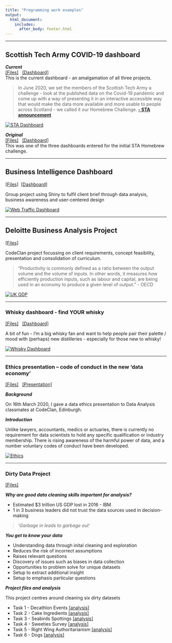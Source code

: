 ```yaml
---
title: "Programming work examples"
output: 
  html_document:
    includes:
      after_body: footer.html
--- 
```


**** 


## Scottish Tech Army COVID-19 dashboard
  
***Current***  
[[Files]](https://github.com/Scottish-Tech-Army/STACovidDashboard)
&nbsp;
[[Dashboard]](https://covid19.scottishtecharmy.org)  
This is the current dashboard - an amalgamation of all three projects.  
  
  
  
>In June 2020, we set the members of the Scottish Tech Army a challenge - look at the published data on the Covid-19 pandemic and come up with a way of presenting it in an interactive accessible way that would make the data more available and more usable to people across Scotland - we called it our Homebrew Challenge. **[- STA announcement](https://www.scottishtecharmy.org/blog/covid-19-dashboard-for-scotland)**
  
  
  [![STA Dashboard](pics/covid_dash.png)](https://covid19.scottishtecharmy.org)
  
***Original***  
[[Files]](https://github.com/ThisIsJohnnyLau/COVID-19_scottish_tech_army)
&nbsp;
[[Dashboard]](https://thisisjohnnylau.shinyapps.io/COVID-19_scottish_tech_army/)  
This was one of the three dashboards entered for the initial STA Homebrew challenge.  



**** 



## Business Intelligence Dashboard
[[Files]](https://github.com/ThisIsJohnnyLau/shiny_dashboard_project)&nbsp; [[Dashboard]](https://thisisjohnnylau.shinyapps.io/shiny_dashboard_project/)
  
Group project using Shiny to fulfil client brief through data analysis, business awareness and user-centered design  
  
  [![Web Traffic Dashboard](pics/BI_dash.png)](https://thisisjohnnylau.shinyapps.io/shiny_dashboard_project/)
  

**** 



## Deloitte Business Analysis Project
[[Files]](https://github.com/ThisIsJohnnyLau/deloitte_productivity_project)
  
CodeClan project focussing on client requirements, concept feasibility, presentation and consolidation of curriculum.
  
  >“Productivity is commonly defined as a ratio between the output volume and the volume of inputs. In other words, it measures how efficiently production inputs, such as labour and capital, are being used in an economy to produce a given level of output.” - OECD

  [![UK GDP](pics/business_dash.png)](uk_gdp.pptx)  
  

**** 


### Whisky dashboard - find YOUR whisky
[[Files]](https://github.com/ThisIsJohnnyLau/whisky)
&nbsp;
[[Dashboard]](https://thisisjohnnylau.shinyapps.io/find_your_whisky/)  

A bit of fun - I'm a big whisky fan and want to help people pair their palette / mood with (perhaps) new distilleries - especially for those new to whisky!  
  
  [![Whisky Dashboard](pics/whisky_dash.png)](https://github.com/ThisIsJohnnyLau/whisky)
  


**** 

### Ethics presentation – code of conduct in the new ‘data economy’
[[Files]](https://github.com/ThisIsJohnnyLau/ethics_presentation)
&nbsp;
[[Presentation]](https://github.com/ThisIsJohnnyLau/ethics_presentation/raw/master/Code%20of%20Conduct%20Presentation.pptx)  

***Background***  

On 16th March 2020, I gave a data ethics presentation to Data Analysis classmates at CodeClan, Edinburgh.

***Introduction***  

Unlike lawyers, accountants, medics or actuaries, there is currently no requirement for data scientists to hold any specific qualification or industry membership. There is rising awareness of the harmful power of data, and a number voluntary codes of conduct have been developed.  
    
  [![Ethics](pics/ethics.png)](ethics.pptx)  
  
**** 

### Dirty Data Project
[[Files]](https://github.com/ThisIsJohnnyLau/dirty_data_project)  
  
***Why are good data cleaning skills important for analysis?***  
  
* Estimated $3 trillion US GDP lost in 2016 - IBM
* 1 in 3 business leaders did not trust the data sources used in decision-making

> _'Garbage in leads to garbage out'_

***You get to know your data***  

* Understanding data through inital cleaning and exploration
* Reduces the risk of incorrect assumptions
* Raises relevant questions
* Discovery of issues such as biases in data collection
* Opportunities to problem solve for unique datasets
* Setup to extract additional insight
* Setup to emphasis particular questions  
  
***Project files and analysis***

This project centres around cleaning six dirty datasets  

* Task 1 - Decathlon Events [[analysis]](task_1.html)
* Task 2 - Cake Ingredients [[analysis]](task_2.html)
* Task 3 - Seabirds Spottings [[analysis]](task_3.html)
* Task 4 - Sweeties Survey [[analysis]](task_4.html)
* Task 5 - Right Wing Authoritarianism [[analysis]](task_5.html)
* Task 6 - Dogs [[analysis]](task_6.html)
  
